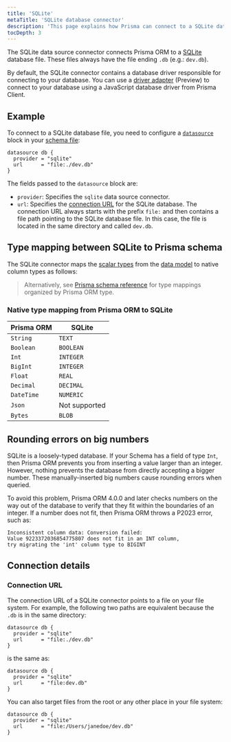 ```yaml
---
title: 'SQLite'
metaTitle: 'SQLite database connector'
description: 'This page explains how Prisma can connect to a SQLite database using the SQLite database connector.'
tocDepth: 3
---
```

<head>
    <title>{frontMatter.metaTitle}</title>
</head>

<TopBlock>

The SQLite data source connector connects Prisma ORM to a [SQLite](https://www.sqlite.org/) database file. These files always have the file ending `.db` (e.g.: `dev.db`).

By default, the SQLite connector contains a database driver responsible for connecting to your database. You can use a [driver adapter](/orm/overview/databases/database-drivers#driver-adapters) (Preview) to connect to your database using a JavaScript database driver from Prisma Client.

</TopBlock>

## Example

To connect to a SQLite database file, you need to configure a [`datasource`](/orm/prisma-schema/overview/data-sources) block in your [schema file](/orm/prisma-schema):

```prisma file=schema.prisma showLineNumbers
datasource db {
  provider = "sqlite"
  url      = "file:./dev.db"
}
```

The fields passed to the `datasource` block are:

- `provider`: Specifies the `sqlite` data source connector.
- `url`: Specifies the [connection URL](/orm/reference/connection-urls) for the SQLite database. The connection URL always starts with the prefix `file:` and then contains a file path pointing to the SQLite database file. In this case, the file is located in the same directory and called `dev.db`.

## Type mapping between SQLite to Prisma schema

The SQLite connector maps the [scalar types](/orm/prisma-schema/data-model/models#scalar-fields) from the [data model](/orm/prisma-schema/data-model/models) to native column types as follows:

> Alternatively, see [Prisma schema reference](/orm/reference/prisma-schema-reference#model-field-scalar-types) for type mappings organized by Prisma ORM type.

### Native type mapping from Prisma ORM to SQLite

| Prisma ORM | SQLite        |
| ---------- | ------------- |
| `String`   | `TEXT`        |
| `Boolean`  | `BOOLEAN`     |
| `Int`      | `INTEGER`     |
| `BigInt`   | `INTEGER`     |
| `Float`    | `REAL`        |
| `Decimal`  | `DECIMAL`     |
| `DateTime` | `NUMERIC`     |
| `Json`     | Not supported |
| `Bytes`    | `BLOB`        |

## Rounding errors on big numbers

SQLite is a loosely-typed database. If your Schema has a field of type `Int`, then Prisma ORM prevents you from inserting a value larger than an integer. However, nothing prevents the database from directly accepting a bigger number. These manually-inserted big numbers cause rounding errors when queried.

To avoid this problem, Prisma ORM 4.0.0 and later checks numbers on the way out of the database to verify that they fit within the boundaries of an integer. If a number does not fit, then Prisma ORM throws a P2023 error, such as:

```
Inconsistent column data: Conversion failed:
Value 9223372036854775807 does not fit in an INT column,
try migrating the 'int' column type to BIGINT
```

## Connection details

### Connection URL

The connection URL of a SQLite connector points to a file on your file system. For example, the following two paths are equivalent because the `.db` is in the same directory:

```prisma file=schema.prisma showLineNumbers
datasource db {
  provider = "sqlite"
  url      = "file:./dev.db"
}
```

is the same as:

```prisma file=schema.prisma showLineNumbers
datasource db {
  provider = "sqlite"
  url      = "file:dev.db"
}
```

You can also target files from the root or any other place in your file system:

```prisma file=schema.prisma showLineNumbers
datasource db {
  provider = "sqlite"
  url      = "file:/Users/janedoe/dev.db"
}
```
